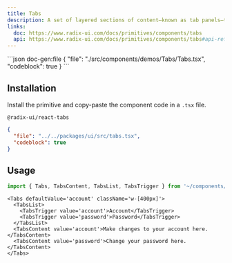 ```yaml
---
title: Tabs
description: A set of layered sections of content—known as tab panels—that are displayed one at a time.
links:
  doc: https://www.radix-ui.com/docs/primitives/components/tabs
  api: https://www.radix-ui.com/docs/primitives/components/tabs#api-reference
---
```


<ComponentPreview name='tabs'>
```json doc-gen:file
{
  "file": "./src/components/demos/Tabs/Tabs.tsx",
  "codeblock": true
}
```
</ComponentPreview>

## Installation

Install the primitive and copy-paste the component code in a `.tsx` file.

```package-install
@radix-ui/react-tabs
```

<div className='not-prose [&_figure]:max-h-[320px] [&_figure]:overflow-y-auto'>

```json doc-gen:file
{
  "file": "../../packages/ui/src/tabs.tsx",
  "codeblock": true
}
```

</div>

## Usage

```ts
import { Tabs, TabsContent, TabsList, TabsTrigger } from '~/components/ui/tabs';
```

```tsx
<Tabs defaultValue='account' className='w-[400px]'>
  <TabsList>
    <TabsTrigger value='account'>Account</TabsTrigger>
    <TabsTrigger value='password'>Password</TabsTrigger>
  </TabsList>
  <TabsContent value='account'>Make changes to your account here.</TabsContent>
  <TabsContent value='password'>Change your password here.</TabsContent>
</Tabs>
```
